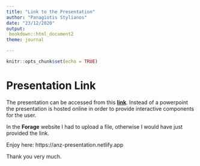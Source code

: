 ```yaml
---
title: "Link to the Presentation"
author: "Panagiotis Stylianos"
date: "23/12/2020"
output: 
 bookdown::html_document2
theme: journal

---
```


```r
knitr::opts_chunk$set(echo = TRUE)
```

# Presentation Link


The presentation can be accessed from this __[link](https://anz-presentation.netlify.app)__. 
Instead of a powerpoint the presentation is hosted online in order to provide interactive components for the user.  

In the __Forage__ website I had to upload a file, otherwise I would have just provided the link.

Enjoy here: https://anz-presentation.netlify.app

Thank you very much.